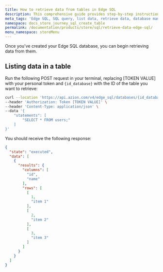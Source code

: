 ```yaml
---
title: How to retrieve data from tables in Edge SQL
description: This comprehensive guide provides step-by-step instructions to efficiently list and retrieve data from Edge SQL databases using the Azion REST API. 
meta_tags: 'Edge SQL, SQL query, list data, retrieve data, database management, Azion REST API, SQL tutorial, data retrieval, database optimization, querying tables'
namespace: docs_store_journey_sql_create_table
permalink: /documentation/products/store/sql/retrieve-data-edge-sql/
menu_namespace: storeMenu
---
```



Once you've created your Edge SQL database, you can begin retrieving data from them.

<LinkButton link="/en/documentation/products/store/edge-sql/" label="go to Edge SQL reference" severity="secondary" />

## Listing data in a table

Run the following POST request in your terminal, replacing [TOKEN VALUE] with your personal token and `{id_database}` with the ID of the table you want to retrieve:

```bash
curl --location 'https://api.azion.com/v4/edge_sql/databases/{id_database}/query' \
--header 'Authorization: Token [TOKEN VALUE]' \
--header 'Content-Type: application/json' \
--data '{
    "statements": [
        "SELECT * FROM users;"
    ]
}'
```

You should receive the following response:

```json
{
  "state": "executed",
  "data": [
    {
      "results": {
        "columns": [
          "id",
          "name"
        ],
        "rows": [
          [
            1,
            "item 1"
          ],
          [
            2,
            "item 2"
          ],
          [
            3,
            "item 3"
          ]
        ]
      }
    }
  ]
}
```